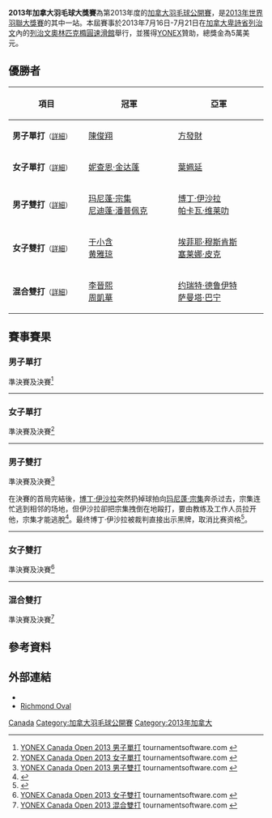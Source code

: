 {{noteTA|G1=Badminton}}
{{infobox badminton event
|name           = 2013年加拿大羽毛球大獎賽
|image          = 2013 YONEX Canada Open.jpg
|size           = 200px
|caption        =
|dates          = 2013年7月16日－7月21日
|number_edition = 
|level          = 3B
|prize_money    = 5萬美元
|location       = {{CAN}}[[卑詩省|卑詩省]][[列治文|列治文]]
|venue          = [[列治文奧林匹克橢圓速滑館|列治文奧林匹克橢圓速滑館]]
|previous       = 2012年加拿大羽毛球大獎賽 
|next           = 2014年加拿大羽毛球大獎賽
}}
'''2013年加拿大羽毛球大獎賽'''為第2013年度的[[加拿大羽毛球公開賽|加拿大羽毛球公開賽]]，是[[2013年世界羽聯大獎賽|2013年世界羽聯大獎賽]]的其中一站。本屆賽事於2013年7月16日-7月21日在[[加拿大|加拿大]][[卑詩省|卑詩省]][[列治文|列治文]]內的[[列治文奧林匹克橢圓速滑館|列治文奧林匹克橢圓速滑館]]舉行，並獲得[[YONEX|YONEX]]贊助，總獎金為5萬美元。

== 優勝者 ==
{| class=wikitable style="font-size:small;"
!width="200"|項目
!width="250"|冠軍
!width="250"|亞軍
|-
|'''男子單打'''<small>（[[#男子單打|詳細]]）</small>
|{{flagicon|MAS}} [[陳俊翔|陳俊翔]]
|{{flagicon|NED}} [[方發財|方發財]]
|-
|'''女子單打'''<small>（[[#女子單打|詳細]]）</small>
|{{flagicon|THA}} [[妮查恩·金达蓬|妮查恩·金达蓬]]
|{{flagicon|HKG}} [[葉姵延|葉姵延]]
|-
|'''男子雙打'''<small>（[[#男子雙打|詳細]]）</small>
|{{flagicon|THA}} [[玛尼蓬·宗集|玛尼蓬·宗集]]<br/>{{flagicon|THA}} [[尼迪蓬·潘普佩克|尼迪蓬·潘普佩克]]
|{{flagicon|THA}} [[博丁·伊沙拉|博丁·伊沙拉]]<br/>{{flagicon|THA}} [[帕卡瓦·维莱叻|帕卡瓦·维莱叻]]
|-
|'''女子雙打'''<small>（[[#女子雙打|詳細]]）</small>
|{{flagicon|CHN}} [[于小含|于小含]]<br/>{{flagicon|CHN}} [[黄雅琼|黄雅琼]]
|{{flagicon|NED}} [[埃菲耶·穆斯肯斯|埃菲耶·穆斯肯斯]]<br/>{{flagicon|NED}} [[塞莱娜·皮克|塞莱娜·皮克]]
|-
|'''混合雙打'''<small>（[[#混合雙打|詳細]]）</small>
|{{flagicon|HKG}} [[李晉熙_(羽毛球運動員)|李晉熙]]<br/>{{flagicon|HKG}} [[周凱華|周凱華]]
|{{flagicon|NED}} [[约瑞特·德鲁伊特|约瑞特·德鲁伊特]]<br/>{{flagicon|NED}} [[萨曼塔·巴宁|萨曼塔·巴宁]]
|}

== 賽事賽果 ==
=== 男子單打 ===
;準決賽及決賽<ref name="MS">[http://bwf.tournamentsoftware.com/sport/draw.aspx?id=A5448760-264A-41D8-BB95-D4EBDA10EEE9&draw=2 YONEX Canada Open 2013 男子單打] tournamentsoftware.com {{en}}</ref>
{{4TeamBracket-Tennis3-v2
| team-width=200
| RD1-seed1=8
| RD1-team1={{flagicon|SWE}} [[亨利·胡尔斯凯宁|亨利·胡尔斯凯宁]]
| RD1-score1-1=12
| RD1-score1-2=16
| RD1-score1-3=
| RD1-seed2=3
| RD1-team2='''{{flagicon|MAS}} [[陳俊翔|陳俊翔]]
| RD1-score2-1='''21
| RD1-score2-2='''21
| RD1-score2-3=

| RD1-seed3=5
| RD1-team3={{nowrap|{{flagicon|MAS}} [[米斯本·蓝丹·穆罕默德·米斯本|米斯本·蓝丹]]}}
| RD1-score3-1=21
| RD1-score3-2='''21
| RD1-score3-3='''13
| RD1-seed4=2
| RD1-team4='''{{flagicon|NED}} [[方發財|方發財]]
| RD1-score4-1='''23
| RD1-score4-2=13
| RD1-score4-3='''21

| RD2-seed1=3
| RD2-team1='''{{flagicon|MAS}} [[陳俊翔|陳俊翔]]
| RD2-score1-1=15
| RD2-score1-2='''21
| RD2-score1-3='''21
| RD2-seed2=2
| RD2-team2={{flagicon|NED}} [[方發財|方發財]]
| RD2-score2-1='''21
| RD2-score2-2=11
| RD2-score2-3=16
}}
----

=== 女子單打 ===
;準決賽及決賽<ref name="WS">[http://bwf.tournamentsoftware.com/sport/draw.aspx?id=A5448760-264A-41D8-BB95-D4EBDA10EEE9&draw=4 YONEX Canada Open 2013 女子單打] {{Wayback|url=http://bwf.tournamentsoftware.com/sport/draw.aspx?id=A5448760-264A-41D8-BB95-D4EBDA10EEE9&draw=4 |date=20210716010612 }} tournamentsoftware.com {{en}}</ref>
{{4TeamBracket-Tennis3-v2
| team-width=200
| RD1-seed1=1
| RD1-team1='''{{flagicon|THA}} [[妮查恩·金达蓬|妮查恩·金达蓬]]
| RD1-score1-1=15
| RD1-score1-2='''21
| RD1-score1-3='''21
| RD1-seed2=4
| RD1-team2={{flagicon|ESP}} [[卡罗列娜·马琳|卡罗列娜·马琳]]
| RD1-score2-1='''21
| RD1-score2-2=10
| RD1-score2-3=18

| RD1-seed3=3
| RD1-team3='''{{flagicon|HKG}} [[葉姵延|葉姵延]]
| RD1-score3-1='''22
| RD1-score3-2=13
| RD1-score3-3='''21
| RD1-seed4=
| RD1-team4={{flagicon|JPN}} [[楠瀨由佳|楠瀨由佳]]
| RD1-score4-1=20
| RD1-score4-2='''21
| RD1-score4-3=19

| RD2-seed1=1
| RD2-team1='''{{flagicon|THA}} [[妮查恩·金达蓬|妮查恩·金达蓬]]
| RD2-score1-1='''21
| RD2-score1-2='''21
| RD2-score1-3=
| RD2-seed2=3
| RD2-team2={{flagicon|HKG}} [[葉姵延|葉姵延]]
| RD2-score2-1=18
| RD2-score2-2=16
| RD2-score2-3=
}}
----

=== 男子雙打 ===
;準決賽及決賽<ref name="MD">[http://bwf.tournamentsoftware.com/sport/draw.aspx?id=A5448760-264A-41D8-BB95-D4EBDA10EEE9&draw=6 YONEX Canada Open 2013 男子雙打] {{Wayback|url=http://bwf.tournamentsoftware.com/sport/draw.aspx?id=A5448760-264A-41D8-BB95-D4EBDA10EEE9&draw=6 |date=20191215121842 }} tournamentsoftware.com {{en}}</ref>
{{4TeamBracket-Tennis3-v2
| team-width=200
| RD1-seed1=5
| RD1-team1={{flagicon|NED}} [[鲁德·博世|鲁德·博世]]<br/> {{flagicon|NED}} [[科恩·雷德|科恩·雷德]]
| RD1-score1-1='''21
| RD1-score1-2=10
| RD1-score1-3=17
| RD1-seed2=8
| RD1-team2='''{{flagicon|THA}} [[博丁·伊沙拉|博丁·伊沙拉]]<br/> {{flagicon|THA}} [[帕卡瓦·维莱叻|帕卡瓦·维莱叻]]
| RD1-score2-1=15
| RD1-score2-2='''21
| RD1-score2-3='''21

| RD1-seed3=PFQ
| RD1-team3={{flagicon|CHN}} [[王懿律|王懿律]]<br/> {{flagicon|CHN}} [[张宁一|张宁一]]
| RD1-score3-1=14
| RD1-score3-2=19
| RD1-score3-3=
| RD1-seed4=2
| RD1-team4='''{{flagicon|THA}} [[玛尼蓬·宗集|玛尼蓬·宗集]]<br/> {{flagicon|THA}} [[尼迪蓬·潘普佩克|尼迪蓬·潘普佩克]]
| RD1-score4-1='''21
| RD1-score4-2='''21
| RD1-score4-3=

| RD2-seed1=8
| RD2-team1={{flagicon|THA}} [[博丁·伊沙拉|博丁·伊沙拉]] (取消資格)<br/> {{flagicon|THA}} [[帕卡瓦·维莱叻|帕卡瓦·维莱叻]]
| RD2-score1-1=12
| RD2-score1-2=
| RD2-score1-3=
| RD2-seed2=2
| RD2-team2='''{{flagicon|THA}} [[玛尼蓬·宗集|玛尼蓬·宗集]]<br/> {{flagicon|THA}} [[尼迪蓬·潘普佩克|尼迪蓬·潘普佩克]]
| RD2-score2-1='''21
| RD2-score2-2=
| RD2-score2-3=
}}

在決賽的首局完結後，[[博丁·伊沙拉|博丁·伊沙拉]]突然扔掉球拍向[[玛尼蓬·宗集|玛尼蓬·宗集]]奔杀过去，宗集连忙逃到相邻的场地，但伊沙拉卻把宗集拽倒在地毆打，要由教练及工作人员拉开他，宗集才能逃脫<ref>{{cite news|title=加拿大羽毛球大赛 旧搭档反目成仇赛场泰拳相向|url=http://www.news365.com.cn/xwzx/zhjj/201307/t20130723_1350645.html|newspaper=网易体育|date=2013-07-23}}{{dead link|date=2017年11月 |bot=InternetArchiveBot |fix-attempted=yes }}</ref>。最终博丁·伊沙拉被裁判直接出示黑牌，取消比赛资格<ref>{{cite news|title=羽毛球赛场变格斗场！ 泰国选手斗殴追打对手|url=http://www.cqcb.com/sports/2013-07-23/3185600.html|newspaper=腾讯体育|date=2013-07-23|accessdate=2013-07-23|archive-date=2015-09-23|archive-url=https://web.archive.org/web/20150923210955/http://www.cqcb.com/sports/2013-07-23/3185600.html|dead-url=no}}</ref>。
----

=== 女子雙打 ===
;準決賽及決賽<ref name="WD">[http://bwf.tournamentsoftware.com/sport/draw.aspx?id=A5448760-264A-41D8-BB95-D4EBDA10EEE9&draw=7 YONEX Canada Open 2013 女子雙打] tournamentsoftware.com {{en}}</ref>
{{4TeamBracket-Tennis3-v2
| team-width=200
| RD1-seed1=1
| RD1-team1={{flagicon|MAC}} [[王榮_(羽毛球運動員)|王榮]]<br/> {{flagicon|MAC}} [[張之博|張之博]] 
| RD1-score1-1=16
| RD1-score1-2=10
| RD1-score1-3=
| RD1-seed2=
| RD1-team2='''{{flagicon|NED}} [[埃菲耶·穆斯肯斯|埃菲耶·穆斯肯斯]]<br/> {{flagicon|NED}} [[塞莱娜·皮克|塞莱娜·皮克]] 
| RD1-score2-1='''21
| RD1-score2-2='''21
| RD1-score2-3=

| RD1-seed3=4
| RD1-team3={{flagicon|CAN}} [[高博_(羽毛球运动员)|高博]]<br/> {{flagicon|CAN}} [[李文珊_(羽毛球運動員)|李文珊]] 
| RD1-score3-1=12
| RD1-score3-2=14
| RD1-score3-3=
| RD1-seed4=
| RD1-team4='''{{flagicon|CHN}} [[于小含|于小含]]<br/> {{flagicon|CHN}} [[黄雅琼|黄雅琼]]
| RD1-score4-1='''21
| RD1-score4-2='''21
| RD1-score4-3=

| RD2-seed1=
| RD2-team1={{flagicon|NED}} [[埃菲耶·穆斯肯斯|埃菲耶·穆斯肯斯]]<br/> {{flagicon|NED}} [[塞莱娜·皮克|塞莱娜·皮克]]
| RD2-score1-1='''21
| RD2-score1-2=11
| RD2-score1-3=13
| RD2-seed2=
| RD2-team2='''{{flagicon|CHN}} [[于小含|于小含]]<br/> {{flagicon|CHN}} [[黄雅琼|黄雅琼]]
| RD2-score2-1=13
| RD2-score2-2='''21
| RD2-score2-3='''21
}}
----

=== 混合雙打 ===
;準決賽及決賽<ref name="XD">[http://bwf.tournamentsoftware.com/sport/draw.aspx?id=A5448760-264A-41D8-BB95-D4EBDA10EEE9&draw=8 YONEX Canada Open 2013 混合雙打] {{Wayback|url=http://bwf.tournamentsoftware.com/sport/draw.aspx?id=A5448760-264A-41D8-BB95-D4EBDA10EEE9&draw=8 |date=20191215075656 }} tournamentsoftware.com {{en}}</ref>
{{4TeamBracket-Tennis3-v2
| team-width=200
| RD1-seed1=1
| RD1-team1='''{{flagicon|HKG}} [[李晉熙_(羽毛球運動員)|李晉熙]]<br/> {{flagicon|HKG}} [[周凱華|周凱華]]
| RD1-score1-1=22
| RD1-score1-2='''21
| RD1-score1-3='''21
| RD1-seed2=
| RD1-team2={{flagicon|THA}} [[玛尼蓬·宗集|玛尼蓬·宗集]]<br/> {{flagicon|THA}} [[沙西丽·德拉达那猜|沙西丽·德拉达那猜]]
| RD1-score2-1='''24
| RD1-score2-2=15
| RD1-score2-3=13

| RD1-seed3=3
| RD1-team3='''{{flagicon|NED}} [[约瑞特·德鲁伊特|约瑞特·德鲁伊特]]<br/> {{flagicon|NED}} [[萨曼塔·巴宁|萨曼塔·巴宁]]
| RD1-score3-1='''21
| RD1-score3-2='''21
| RD1-score3-3=
| RD1-seed4=
| RD1-team4={{flagicon|PHI}} [[洪育雄|洪育雄]]<br/> {{flagicon|USA}} [[李意恆|李意恆]]
| RD1-score4-1=19
| RD1-score4-2=15
| RD1-score4-3=

| RD2-seed1=1
| RD2-team1='''{{flagicon|HKG}} [[李晉熙_(羽毛球運動員)|李晉熙]]<br/> {{flagicon|HKG}} [[周凱華|周凱華]]
| RD2-score1-1='''21
| RD2-score1-2='''21
| RD2-score1-3=
| RD2-seed2=3
| RD2-team2={{flagicon|NED}} [[约瑞特·德鲁伊特|约瑞特·德鲁伊特]]<br/> {{flagicon|NED}} [[萨曼塔·巴宁|萨曼塔·巴宁]]
| RD2-score2-1=13
| RD2-score2-2=10
| RD2-score2-3=
}}

== 參考資料 ==
{{Reflist}}

== 外部連結 ==
*{{official|www.canadaopen.ca}}{{en}}
*[http://www.richmondoval.ca Richmond Oval]{{Wayback|url=http://www.richmondoval.ca/ |date=20201112005311 }}{{en}}

{{2013年世界羽聯大獎賽}}

[[Category:2013年世界羽聯大獎賽|Canada]]
[[Category:加拿大羽毛球公開賽|Category:加拿大羽毛球公開賽]]
[[Category:2013年加拿大|Category:2013年加拿大]]